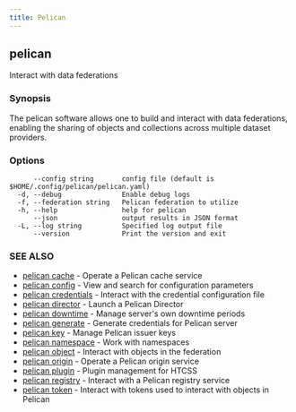 ```yaml
---
title: Pelican
---
```


## pelican

Interact with data federations

### Synopsis

The pelican software allows one to build and interact
with data federations, enabling the sharing of objects and collections
across multiple dataset providers.

### Options

```
      --config string       config file (default is $HOME/.config/pelican/pelican.yaml)
  -d, --debug               Enable debug logs
  -f, --federation string   Pelican federation to utilize
  -h, --help                help for pelican
      --json                output results in JSON format
  -L, --log string          Specified log output file
      --version             Print the version and exit
```

### SEE ALSO

* [pelican cache](/commands-reference/pelican/cache/)	 - Operate a Pelican cache service
* [pelican config](/commands-reference/pelican/config/)	 - View and search for configuration parameters
* [pelican credentials](/commands-reference/pelican/credentials/)	 - Interact with the credential configuration file
* [pelican director](/commands-reference/pelican/director/)	 - Launch a Pelican Director
* [pelican downtime](/commands-reference/pelican/downtime/)	 - Manage server's own downtime periods
* [pelican generate](/commands-reference/pelican/generate/)	 - Generate credentials for Pelican server
* [pelican key](/commands-reference/pelican/key/)	 - Manage Pelican issuer keys
* [pelican namespace](/commands-reference/pelican/namespace/)	 - Work with namespaces
* [pelican object](/commands-reference/pelican/object/)	 - Interact with objects in the federation
* [pelican origin](/commands-reference/pelican/origin/)	 - Operate a Pelican origin service
* [pelican plugin](/commands-reference/pelican/plugin/)	 - Plugin management for HTCSS
* [pelican registry](/commands-reference/pelican/registry/)	 - Interact with a Pelican registry service
* [pelican token](/commands-reference/pelican/token/)	 - Interact with tokens used to interact with objects in Pelican
